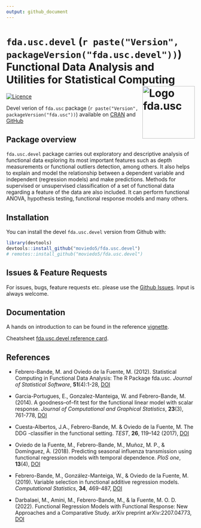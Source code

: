 ```yaml
---
output: github_document
---
```


<!-- 
README.md is generated from README.Rmd. 
Please edit that file 
-->


# `fda.usc.devel` (`r paste("Version", packageVersion("fda.usc.devel"))`) Functional Data Analysis and Utilities for Statistical Computing <img src="inst/figures/fda.usc.png" alt="Logo fda.usc" align="right" width="140"/>


[![Licence](https://img.shields.io/badge/licence-GPL--2-blue.svg)](https://www.gnu.org/licenses/gpl-2.0.en.html)

<!--
[![](http://cranlogs.r-pkg.org/badges/fda.usc)](https://cran.rstudio.com/web/packages/fda.usc/index.html)
-->




Devel verion of `fda.usc` package (`r paste("Version", packageVersion("fda.usc"))`) available on [CRAN](https://cran.r-project.org/web/packages/fda.usc/) and [GitHub](https://github.com/moviedo5/fda.usc)


## Package overview 
`fda.usc.devel` package carries out exploratory and descriptive
analysis of functional data exploring its most important features such
as depth measurements or functional outliers detection, among others. It
also helps to explain and model the relationship between a dependent
variable and independent (regression models) and make predictions.
Methods for supervised or unsupervised classification of a set of
functional data regarding a feature of the data are also included. It
can perform functional ANOVA, hypothesis testing, functional response
models and many others.

## Installation

You can install the devel `fda.usc.devel` version from Github with:

``` r
library(devtools)
devtools::install_github("moviedo5/fda.usc.devel")
# remotes::install_github("moviedo5/fda.usc.devel")

```

## Issues & Feature Requests

For issues, bugs, feature requests etc. please use the [Github
Issues](https://github.com/moviedo5/fda.usc.devel/issues). Input is
always welcome.

## Documentation

A hands on introduction to can be found in the reference
[vignette](https://www.jstatsoft.org/index.php/jss/article/view/v051i04/v51i04.pdf).

Cheatsheet [fda.usc.devel reference
card](https://zenodo.org/record/3386752/files/RefCard_fda.usc_v1.pdf?download=1).




## References

* Febrero-Bande, M. and Oviedo de la Fuente, M. (2012). Statistical
Computing in Functional Data Analysis: The R Package fda.usc. *Journal
of Statistical Software*, **51**(4):1-28, [DOI](http://www.jstatsoft.org/v51/i04/)

* Garcia-Portugues, E., Gonzalez-Manteiga, W. and Febrero-Bande, M. (2014). A goodness--of--fit test for the functional linear model with scalar response. *Journal of Computational and Graphical Statistics*, **23**(3), 761-778, [DOI](https://doi.org/10.1080/10618600.2013.812519)

* Cuesta-Albertos, J.A., Febrero-Bande, M. & Oviedo de la Fuente, M. The DDG
-classifier in the functional setting. *TEST*, **26**, 119–142 (2017), [DOI](https://doi.org/10.1007/s11749-016-0502-6)

* Oviedo de la Fuente, M., Febrero-Bande, M., Muñoz, M. P., & Domínguez, À. (2018). Predicting seasonal influenza transmission using functional regression models with temporal dependence. *PloS one*, **13**(4), [DOI](https://doi.org/10.1371/journal.pone.0194250)

* Febrero-Bande, M., González-Manteiga, W., & Oviedo de la Fuente, M. (2019). Variable selection in functional additive regression models. *Computational Statistics*, **34**, 469-487, [DOI](https://doi.org/10.1007/s00180-018-0844-5)

* Darbalaei, M., Amini, M., Febrero-Bande, M., & la Fuente, M. O. D. (2022). Functional Regression Models with Functional Response: New Approaches and a Comparative Study. arXiv preprint arXiv:2207.04773, [DOI](https://doi.org/10.48550/arXiv.2207.04773)

